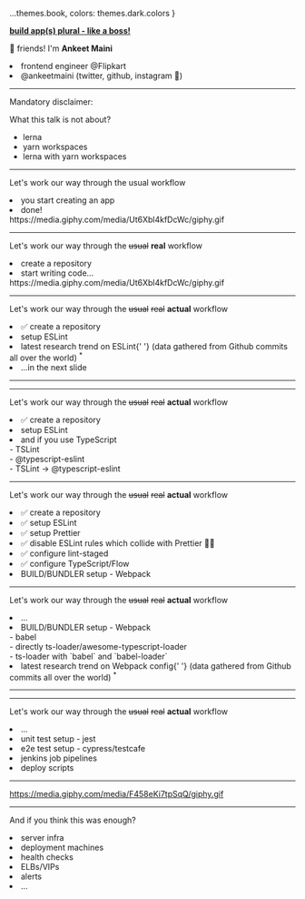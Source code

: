 
  ...themes.book,
  colors: themes.dark.colors
}

[**build app(s) plural - like a boss!**]()

👋 friends! I'm <Text>**Ankeet Maini**</Text>

<Appear>
  <li>frontend engineer @Flipkart</li>
  <li>
    <Text>@ankeetmaini</Text> (twitter, github, instagram 🤭)
  </li>
</Appear>

---

Mandatory disclaimer:

<Text>What this talk is not about?</Text>
<ul>
  <Appear>
    <li>lerna</li>
    <li>yarn workspaces</li>
    <li>lerna with yarn workspaces</li>
  </Appear>
</ul>

---

Let's work our way through the usual workflow

<Appear>
  <li>you start creating an app</li>
  <li>done!</li>
  <div>
    <Giphy>https://media.giphy.com/media/Ut6Xbl4kfDcWc/giphy.gif</Giphy>
  </div>
</Appear>

---

Let's work our way through the ~~usual~~ **<Text>real</Text>** workflow

<Appear>
  <li>create a repository</li>
  <li>start writing code...</li>
  <div>
    <Giphy>https://media.giphy.com/media/Ut6Xbl4kfDcWc/giphy.gif</Giphy>
  </div>
</Appear>

---

Let's work our way through the ~~usual~~ ~~real~~ **<Text>actual</Text>** workflow

<li>✅ create a repository</li>
<Appear>
  <li>setup ESLint</li>
  <li>
    latest research trend on ESLint{' '}
    <Text>(data gathered from Github commits all over the world)</Text>
    <sup>*</sup>
  </li>
  <li>...in the next slide</li>
</Appear>

---

<FullScreenCode>
  <Graph
    height={800}
    leftText="time taken"
    loser="entire app code"
    winner="ESLint"
    loserHeight={150}
    winnerHeight={830}
  />
</FullScreenCode>

---

Let's work our way through the ~~usual~~ ~~real~~ **<Text>actual</Text>** workflow

<li>✅ create a repository</li>
<li>setup ESLint</li>
<Appear>
  <li>and if you use TypeScript</li>
  <div>
    <div style={{ marginLeft: 100 }}>- TSLint</div>
  </div>
  <div>
    <div style={{ marginLeft: 100 }}>- @typescript-eslint</div>
  </div>
  <div>
    <div style={{ marginLeft: 100 }}>- TSLint -> @typescript-eslint</div>
  </div>
</Appear>

---

Let's work our way through the ~~usual~~ ~~real~~ **<Text>actual</Text>** workflow

<li>✅ create a repository</li>
<li>✅ setup ESLint</li>
<Appear>
  <li>✅ setup Prettier</li>
  <li>✅ disable ESLint rules which collide with Prettier 🤣🤣</li>
  <li>✅ configure lint-staged</li>
  <li>✅ configure TypeScript/Flow</li>
  <li>BUILD/BUNDLER setup - Webpack</li>
</Appear>

---

Let's work our way through the ~~usual~~ ~~real~~ **<Text>actual</Text>** workflow

<li>...</li>
<li>BUILD/BUNDLER setup - Webpack</li>
<Appear>
  <div>
    <div style={{ marginLeft: 100 }}>- babel</div>
  </div>
  <div>
    <div style={{ marginLeft: 100 }}>
      - directly ts-loader/awesome-typescript-loader
    </div>
  </div>
  <div>
    <div style={{ marginLeft: 100 }}>
      - ts-loader with `babel` and `babel-loader`
    </div>
  </div>
  <li>
    latest research trend on Webpack config{' '}
    <Text>(data gathered from Github commits all over the world)</Text>
    <sup>*</sup>
  </li>
</Appear>

---

<FullScreenCode>
  <Graph
    height={800}
    leftText="complexity"
    loser="quantum physics"
    winner="Webpack configs"
    loserHeight={350}
    winnerHeight={830}
  />
</FullScreenCode>

---

Let's work our way through the ~~usual~~ ~~real~~ **<Text>actual</Text>** workflow

<li>...</li>
<Appear>
  <li>unit test setup - jest</li>
  <li>e2e test setup - cypress/testcafe</li>
  <li>jenkins job pipelines</li>
  <li>deploy scripts</li>
</Appear>

---

<Giphy>https://media.giphy.com/media/F458eKi7tpSqQ/giphy.gif</Giphy>

---

And if you think this was enough?

<Appear>
  <li>server infra</li>
  <li>deployment machines</li>
  <li>health checks</li>
  <li>ELBs/VIPs</li>
  <li>alerts</li>
  <li>...</li>
</Appear>

